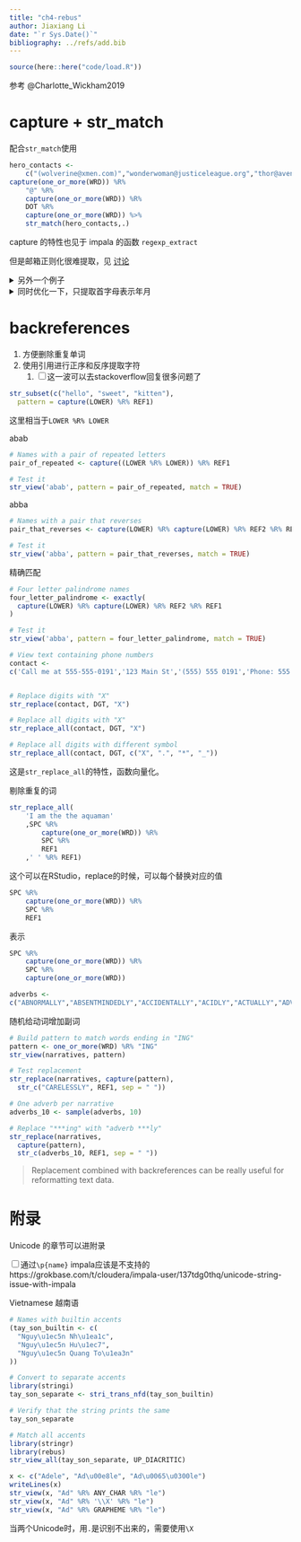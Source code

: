 ```yaml
---
title: "ch4-rebus"
author: Jiaxiang Li
date: "`r Sys.Date()`"
bibliography: ../refs/add.bib
---
```


```r
source(here::here("code/load.R"))
```


参考 @Charlotte_Wickham2019


# capture + str_match

配合`str_match`使用

```r
hero_contacts <- 
    c("(wolverine@xmen.com)","wonderwoman@justiceleague.org","thor@avengers.com")
capture(one_or_more(WRD)) %R% 
    "@" %R% 
    capture(one_or_more(WRD)) %R% 
    DOT %R% 
    capture(one_or_more(WRD)) %>% 
    str_match(hero_contacts,.)
```

capture 的特性也见于 impala 的函数 `regexp_extract`

但是邮箱正则化很难提取，见
[讨论](https://stackoverflow.com/questions/201323/how-to-validate-an-email-address-using-a-regular-expression/201378#201378)

<details>
<summary>另外一个例子</summary>

```r
narratives <- 
c("19YOM-SHOULDER STRAIN-WAS TACKLED WHILE PLAYING FOOTBALL W/ FRIENDS ","31 YOF FELL FROM TOILET HITITNG HEAD SUSTAINING A CHI ","ANKLE STR. 82 YOM STRAINED ANKLE GETTING OUT OF BED ","TRIPPED OVER CAT AND LANDED ON HARDWOOD FLOOR. LACERATION ELBOW, LEFT. 33 YOF*","10YOM CUT THUMB ON METAL TRASH CAN DX AVULSION OF SKIN OF THUMB ","53 YO F TRIPPED ON CARPET AT HOME. DX HIP CONTUSION ","13 MOF TRYING TO STAND UP HOLDING ONTO BED FELL AND HIT FOREHEAD ON RADIATOR DX LACERATION","14YR M PLAYING FOOTBALL; DX KNEE SPRAIN ","55YOM RIDER OF A BICYCLE AND FELL OFF SUSTAINED A CONTUSION TO KNEE ","5 YOM ROLLING ON FLOOR DOING A SOMERSAULT AND SUSTAINED A CERVICAL STRA IN")
```

```r
# narratives has been pre-defined
narratives

# Add capture() to get age, unit and sex
pattern <- capture(optional(DGT) %R% DGT) %R%  
  optional(SPC) %R% capture(or("YO", "YR", "MO")) %R%
  optional(SPC) %R% capture(or("M", "F"))

# Pull out from narratives
str_match(narratives,pattern)
```

</details>


<details>
<summary>同时优化一下，只提取首字母表示年月</summary>


```r
# Edit to capture just Y and M in units
pattern2 <- capture(optional(DGT) %R% DGT) %R%  
  optional(SPC) %R% capture(or("Y", "M")) %R% optional(or("O","R")) %R%
  optional(SPC) %R% capture(or("M", "F"))

# Check pattern
str_view(narratives, pattern2)

# Pull out pieces
str_match(narratives, pattern2)
```


</details>

# backreferences

1. 方便删除重复单词
1. 使用引用进行正序和反序提取字符
    1. <input type="checkbox" id="checkbox1" class="styled">这一波可以去stackoverflow回复很多问题了
    
```r
str_subset(c("hello", "sweet", "kitten"), 
  pattern = capture(LOWER) %R% REF1)
```

这里相当于`LOWER %R% LOWER`

abab

```r
# Names with a pair of repeated letters
pair_of_repeated <- capture((LOWER %R% LOWER)) %R% REF1

# Test it
str_view('abab', pattern = pair_of_repeated, match = TRUE)
```

abba

```r
# Names with a pair that reverses
pair_that_reverses <- capture(LOWER) %R% capture(LOWER) %R% REF2 %R% REF1

# Test it
str_view('abba', pattern = pair_that_reverses, match = TRUE)
```

精确匹配

```r
# Four letter palindrome names
four_letter_palindrome <- exactly(
  capture(LOWER) %R% capture(LOWER) %R% REF2 %R% REF1
)

# Test it
str_view('abba', pattern = four_letter_palindrome, match = TRUE)
```

```r
# View text containing phone numbers
contact <- 
c('Call me at 555-555-0191','123 Main St','(555) 555 0191','Phone: 555.555.0191 Mobile: 555.555.0192')


# Replace digits with "X"
str_replace(contact, DGT, "X")

# Replace all digits with "X"
str_replace_all(contact, DGT, "X")

# Replace all digits with different symbol
str_replace_all(contact, DGT, c("X", ".", "*", "_"))
```

这是`str_replace_all`的特性，函数向量化。

剔除重复的词

```r
str_replace_all(
    'I am the the aquaman'
    ,SPC %R% 
        capture(one_or_more(WRD)) %R% 
        SPC %R% 
        REF1
    ,' ' %R% REF1)
```


这个可以在RStudio，replace的时候，可以每个替换对应的值

```r
SPC %R% 
    capture(one_or_more(WRD)) %R% 
    SPC %R% 
    REF1
```

表示

```r
SPC %R% 
    capture(one_or_more(WRD)) %R% 
    SPC %R% 
    capture(one_or_more(WRD))
```

```r
adverbs <- 
c("ABNORMALLY","ABSENTMINDEDLY","ACCIDENTALLY","ACIDLY","ACTUALLY","ADVENTUROUSLY","AFTERWARDS","ALMOST","ALWAYS","ANGRILY","ANNUALLY","ANXIOUSLY","ARROGANTLY","AWKWARDLY","BADLY","BASHFULLY","BEAUTIFULLY","BITTERLY","BLEAKLY","BLINDLY","BLISSFULLY","BOASTFULLY","BOLDLY","BRAVELY","BRIEFLY","BRIGHTLY","BRISKLY","BROADLY","BUSILY","CALMLY","CAREFULLY","CARELESSLY","CAUTIOUSLY","CERTAINLY","CHEERFULLY","CLEARLY","CLEVERLY","CLOSELY","COAXINGLY","COLORFULLY","COMMONLY","CONTINUALLY","COOLLY","CORRECTLY","COURAGEOUSLY","CROSSLY","CRUELLY","CURIOUSLY","DAILY","DAINTILY","DEARLY","DECEIVINGLY","DEEPLY","DEFIANTLY","DELIBERATELY","DELIGHTFULLY","DILIGENTLY","DIMLY","DOUBTFULLY","DREAMILY","EASILY","ELEGANTLY","ENERGETICALLY","ENORMOUSLY","ENTHUSIASTICALLY","EQUALLY","ESPECIALLY","EVEN","EVENLY","EVENTUALLY","EXACTLY","EXCITEDLY","EXTREMELY","FAIRLY","FAITHFULLY","FAMOUSLY","FAR","FAST","FATALLY","FEROCIOUSLY","FERVENTLY","FIERCELY","FONDLY","FOOLISHLY","FORTUNATELY","FRANKLY","FRANTICALLY","FREELY","FRENETICALLY","FRIGHTFULLY","FULLY","FURIOUSLY","GENERALLY","GENEROUSLY","GENTLY","GLADLY","GLEEFULLY","GRACEFULLY","GRATEFULLY","GREATLY","GREEDILY","HAPPILY","HASTILY","HEALTHILY","HEAVILY","HELPFULLY","HELPLESSLY","HIGHLY","HONESTLY","HOPELESSLY","HOURLY","HUNGRILY","IMMEDIATELY","INNOCENTLY","INQUISITIVELY","INSTANTLY","INTENSELY","INTENTLY","INTERESTINGLY","INWARDLY","IRRITABLY","JAGGEDLY","JEALOUSLY","JOSHINGLY","JOVIALLY","JOYFULLY","JOYOUSLY","JUBILANTLY","JUDGEMENTALLY","JUSTLY","KEENLY","KIDDINGLY","KINDHEARTEDLY","KINDLY","KISSINGLY","KNAVISHLY","KNOTTILY","KNOWINGLY","KNOWLEDGEABLY","KOOKILY","LAZILY","LESS","LIGHTLY","LIKELY","LIMPLY","LIVELY","LOFTILY","LONGINGLY","LOOSELY","LOUDLY","LOVINGLY","LOYALLY","MADLY","MAJESTICALLY","MEANINGFULLY","MECHANICALLY","MERRILY","MISERABLY","MOCKINGLY","MONTHLY","MORE","MORTALLY","MOSTLY","MYSTERIOUSLY","NATURALLY","NEARLY","NEATLY","NEEDILY","NERVOUSLY","NEVER","NICELY","NOISILY","NOT","OBEDIENTLY","OBNOXIOUSLY","ODDLY","OFFENSIVELY","OFFICIALLY","OFTEN","ONLY","OPENLY","OPTIMISTICALLY","OVERCONFIDENTLY","OWLISHLY","PAINFULLY","PARTIALLY","PATIENTLY","PERFECTLY","PHYSICALLY","PLAYFULLY","POLITELY","POORLY","POSITIVELY","POTENTIALLY","POWERFULLY","PROMPTLY","PROPERLY","PUNCTUALLY","QUAINTLY","QUARRELSOMELY","QUEASILY","QUEERLY","QUESTIONABLY","QUESTIONINGLY","QUICKER","QUICKLY","QUIETLY","QUIRKILY","QUIZZICALLY","RAPIDLY","RARELY","READILY","REALLY","REASSURINGLY","RECKLESSLY","REGULARLY","RELUCTANTLY","REPEATEDLY","REPROACHFULLY","RESTFULLY","RIGHTEOUSLY","RIGHTFULLY","RIGIDLY","ROUGHLY","RUDELY","SADLY","SAFELY","SCARCELY","SCARILY","SEARCHINGLY","SEDATELY","SEEMINGLY","SELDOM","SELFISHLY","SEPARATELY","SERIOUSLY","SHAKILY","SHARPLY","SHEEPISHLY","SHRILLY","SHYLY","SILENTLY","SLEEPILY","SLOWLY","SMOOTHLY","SOFTLY","SOLEMNLY","SOLIDLY","SOMETIMES","SOON","SPEEDILY","STEALTHILY","STERNLY","STRICTLY","SUCCESSFULLY","SUDDENLY","SURPRISINGLY","SUSPICIOUSLY","SWEETLY","SWIFTLY","SYMPATHETICALLY","TENDERLY","TENSELY","TERRIBLY","THANKFULLY","THOROUGHLY","THOUGHTFULLY","TIGHTLY","TOMORROW","TOO","TREMENDOUSLY","TRIUMPHANTLY","TRULY","TRUTHFULLY","ULTIMATELY","UNABASHEDLY","UNACCOUNTABLY","UNBEARABLY","UNETHICALLY","UNEXPECTEDLY","UNFORTUNATELY","UNIMPRESSIVELY","UNNATURALLY","UNNECESSARILY","UPBEAT","UPLIFTINGLY","UPRIGHT","UPSIDE-DOWN","UPWARD","UPWARDLY","URGENTLY","USEFULLY","USELESSLY","USUALLY","UTTERLY","VACANTLY","VAGUELY","VAINLY","VALIANTLY","VASTLY","VERBALLY","VERY","VICIOUSLY","VICTORIOUSLY","VIOLENTLY","VIVACIOUSLY","VOLUNTARILY","WARMLY","WEAKLY","WEARILY","WELL","WETLY","WHOLLY","WILDLY","WILLFULLY","WISELY","WOEFULLY","WONDERFULLY","WORRIEDLY","WRONGLY","YAWNINGLY","YEARLY","YEARNINGLY","YESTERDAY","YIELDINGLY","YOUTHFULLY")
```

随机给动词增加副词

```r
# Build pattern to match words ending in "ING"
pattern <- one_or_more(WRD) %R% "ING"
str_view(narratives, pattern)

# Test replacement
str_replace(narratives, capture(pattern), 
  str_c("CARELESSLY", REF1, sep = " "))

# One adverb per narrative
adverbs_10 <- sample(adverbs, 10)

# Replace "***ing" with "adverb ***ly"
str_replace(narratives, 
  capture(pattern),
  str_c(adverbs_10, REF1, sep = " "))  
```

>
Replacement combined with backreferences can be really useful for reformatting text data.



# 附录 {-}

Unicode 的章节可以进附录

<input type="checkbox" id="checkbox1" class="styled">通过`\p{name}` impala应该是不支持的
https://grokbase.com/t/cloudera/impala-user/137tdg0thq/unicode-string-issue-with-impala

Vietnamese
越南语

```r
# Names with builtin accents
(tay_son_builtin <- c(
  "Nguy\u1ec5n Nh\u1ea1c", 
  "Nguy\u1ec5n Hu\u1ec7",
  "Nguy\u1ec5n Quang To\u1ea3n"
))

# Convert to separate accents
library(stringi)
tay_son_separate <- stri_trans_nfd(tay_son_builtin)

# Verify that the string prints the same
tay_son_separate

# Match all accents
library(stringr)
library(rebus)
str_view_all(tay_son_separate, UP_DIACRITIC)
```

```r
x <- c("Adele", "Ad\u00e8le", "Ad\u0065\u0300le")
writeLines(x)
str_view(x, "Ad" %R% ANY_CHAR %R% "le")
str_view(x, "Ad" %R% '\\X' %R% "le")
str_view(x, "Ad" %R% GRAPHEME %R% "le")
```

当两个Unicode时，用`.`是识别不出来的，需要使用`\X`




